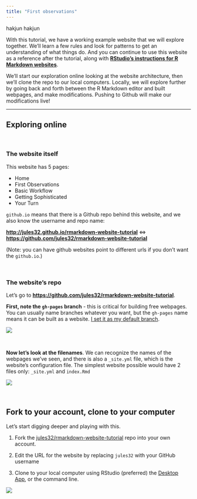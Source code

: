 ```yaml
---
title: "First observations"
---
```


hakjun hakjun

With this tutorial, we have a working example website that we will explore together. We'll learn a few rules and look for patterns to get an understanding of what things do. And you can continue to use this website as a reference after the tutorial, along with [**RStudio's instructions for R Markdown websites**](http://rmarkdown.rstudio.com/rmarkdown_websites.html).      

We'll start our exploration online looking at the website architecture, then we'll clone the repo to our local computers. Locally, we will explore further by going back and forth between the R Markdown editor and built webpages, and make modifications. Pushing to Github will make our modifications live!    



----

## Exploring online

<br>

<!---this is an html comment that works in Markdown --->

<!--- I use the <br> html tag to force carriage returns in the text--->

### The website itself

This website has 5 pages: 

- Home
- First Observations
- Basic Workflow
- Getting Sophisticated
- Your Turn
  
  
`github.io` means that there is a Github repo behind this website, and we also know the username and repo name:

**<http://jules32.github.io/rmarkdown-website-tutorial>** <=> **<https://github.com/jules32/rmarkdown-website-tutorial>** 

(Note: you can have github websites point to different urls if you don't want the `github.io`.)

<br>

### The website's repo

Let's go to **<https://github.com/jules32/rmarkdown-website-tutorial>**.  
  
**First, note the `gh-pages` branch** - this is critical for building free webpages. You can usually name branches whatever you want, but the `gh-pages` name means it can be built as a website. [I set it as my default branch](https://help.github.com/articles/setting-the-default-branch/).

![](images/gh-pages.png)

<br>

**Now let's look at the filenames**. We can recognize the names of the webpages we've seen, and there is also a `_site.yml` file, which is the website's configuration file. The simplest website possible would have 2 files only: `_site.yml` and `index.Rmd`

![](https://docs.google.com/drawings/d/1jnXfeJ3i-fwd-t49S5FyeMAX3cJSoCYbyZLLTqFZd7w/pub?w=960&h=720)

<br>

## Fork to your account, clone to your computer

Let's start digging deeper and playing with this.  

1. Fork the [jules32/rmarkdown-website-tutorial](https://github.com/jules32/rmarkdown-website-tutorial) repo into your own account. 

2. Edit the URL for the website by replacing `jules32` with your GitHub username

3. Clone to your local computer using RStudio (preferred) the [Desktop App](https://desktop.github.com/), or the command line.

![](https://docs.google.com/drawings/d/1yy2VFQy4QqxfOzt-XtTSNA91qoCI7jPo0ob7Pm89SBg/pub?w=960&h=720)





